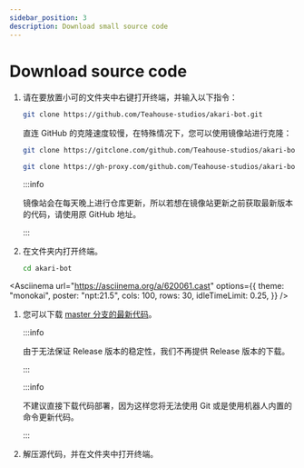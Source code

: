 ```yaml
---
sidebar_position: 3
description: Download small source code
---
```



# Download source code

<Tabs>
<TabItem value="c1" label="使用 Git 克隆" default>

1.  请在要放置小可的文件夹中右键打开终端，并输入以下指令：

    ```sh
    git clone https://github.com/Teahouse-studios/akari-bot.git
    ```

    直连 GitHub 的克隆速度较慢，在特殊情况下，您可以使用镜像站进行克隆：

    ```sh
    git clone https://gitclone.com/github.com/Teahouse-studios/akari-bot.git
    ```

    ```sh
    git clone https://gh-proxy.com/github.com/Teahouse-studios/akari-bot.git
    ```

    :::info

    镜像站会在每天晚上进行仓库更新，所以若想在镜像站更新之前获取最新版本的代码，请使用原 GitHub 地址。

    :::

2.  在文件夹内打开终端。

    ```sh
    cd akari-bot
    ```

<Asciinema
    url="https://asciinema.org/a/620061.cast"
    options={{
        theme: "monokai",
        poster: "npt:21.5",
        cols: 100,
        rows: 30,
        idleTimeLimit: 0.25,
    }}
/>

</TabItem>
<TabItem value="c2" label="直接下载代码">

1.  您可以下载 [master 分支的最新代码](https://github.com/Teahouse-Studios/akari-bot/archive/refs/heads/master.zip)。

    :::info

    由于无法保证 Release 版本的稳定性，我们不再提供 Release 版本的下载。

    :::

    :::info

    不建议直接下载代码部署，因为这样您将无法使用 Git 或是使用机器人内置的命令更新代码。

    :::

2.  解压源代码，并在文件夹中打开终端。

</TabItem>
</Tabs>
